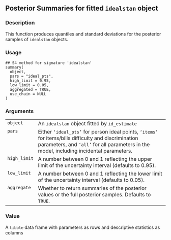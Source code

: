 
## Posterior Summaries for fitted <code>idealstan</code> object {.unnumbered}


### Description

This function produces quantiles and standard deviations for the posterior samples of <code>idealstan</code> objects.



### Usage

<pre><code class='language-R'>## S4 method for signature 'idealstan'
summary(
  object,
  pars = "ideal_pts",
  high_limit = 0.95,
  low_limit = 0.05,
  aggregated = TRUE,
  use_chain = NULL
)
</code></pre>


### Arguments

<table>
<tr><td style = "white-space: nowrap; font-family: monospace; vertical-align: top"><code id="object">object</code></td>
<td>
An <code>idealstan</code> object fitted by <code>id_estimate</code>
</td></tr>
<tr><td style = "white-space: nowrap; font-family: monospace; vertical-align: top"><code id="pars">pars</code></td>
<td>
Either <code>'ideal_pts'</code> for person ideal points, 
<code>'items'</code> for items/bills difficulty and discrimination parameters,
and <code>'all'</code> for all parameters in the model, including incidental parameters.
</td></tr>
<tr><td style = "white-space: nowrap; font-family: monospace; vertical-align: top"><code id="high_limit">high_limit</code></td>
<td>
A number between 0 and 1 reflecting the upper limit of the 
uncertainty interval (defaults to 0.95).
</td></tr>
<tr><td style = "white-space: nowrap; font-family: monospace; vertical-align: top"><code id="low_limit">low_limit</code></td>
<td>
A number between 0 and 1 reflecting the lower limit of the 
uncertainty interval (defaults to 0.05).
</td></tr>
<tr><td style = "white-space: nowrap; font-family: monospace; vertical-align: top"><code id="aggregate">aggregate</code></td>
<td>
Whether to return summaries of the posterior values or the 
full posterior samples. Defaults to <code>TRUE</code>.
</td></tr>
</table>


### Value

A <code>tibble</code> data frame with parameters as rows and descriptive statistics as columns


